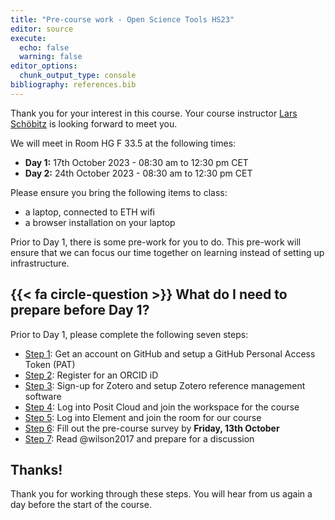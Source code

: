 ```yaml
---
title: "Pre-course work - Open Science Tools HS23"
editor: source
execute: 
  echo: false
  warning: false
editor_options: 
  chunk_output_type: console
bibliography: references.bib
---
```


Thank you for your interest in this course. Your course instructor [Lars Schöbitz](https://ghe.ethz.ch/about/people/person-detail.MjkyODc2.TGlzdC80MTI2LC0xNDYwMDMwNTU3.html) is looking forward to meet you. 

We will meet in Room HG F 33.5 at the following times:

-   **Day 1:** 17th October 2023 - 08:30 am to 12:30 pm CET
-   **Day 2:** 24th October 2023 - 08:30 am to 12:30 pm CET

Please ensure you bring the following items to class:

-   a laptop, connected to ETH wifi
-   a browser installation on your laptop

Prior to Day 1, there is some pre-work for you to do. This pre-work will ensure that we can focus our time together on learning instead of setting up infrastructure.

## {{< fa circle-question >}} What do I need to prepare before Day 1?

Prior to Day 1, please complete the following seven steps:

-   [Step 1](0-2-pre-work/01-github.html): Get an account on GitHub and setup a GitHub Personal Access Token (PAT)
-   [Step 2](0-2-pre-work/02-orcid.html): Register for an ORCID iD
-   [Step 3](0-2-pre-work/03-zotero.html): Sign-up for Zotero and setup Zotero reference management software
-   [Step 4](0-2-pre-work/04-posit-cloud.html): Log into Posit Cloud and join the workspace for the course
-   [Step 5](0-2-pre-work/05-element.html): Log into Element and join the room for our course
-   [Step 6](0-2-pre-work/06-survey.html): Fill out the pre-course survey by **Friday, 13th October**
-   [Step 7](0-2-pre-work/07-reading.html): Read @wilson2017 and prepare for a discussion

## Thanks!

Thank you for working through these steps. You will hear from us again a day before the start of the course.
